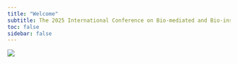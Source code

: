 ```yaml
---
title: "Welcome"
subtitle: The 2025 International Conference on Bio-mediated and Bio-inspired Geotechnics
toc: false
sidebar: false
---
```


<!-- ![](./img/icbbg-art.png) -->

![](./img/web-2nd-call.png)
